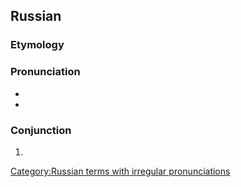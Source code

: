 ==Russian==

===Etymology===
{{affix|ru|что|б}}

===Pronunciation===
* {{ru-IPA}}
* {{audio|ru|Ru-чтоб.ogg|Audio}}

===Conjunction===
{{head|ru|conjunction}} {{qualifier|+ past tense or the infinitive}}

# {{alternative form of|ru|что́бы}}

[[Category:Russian terms with irregular pronunciations]]